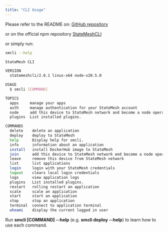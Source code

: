 ```yaml
---
title: "CLI Usage"
---
```


Please refer to the README on:
[GitHub repository](https://github.com/state-mesh/smcli/blob/master/README.md)

or on the official npm repository
[StateMeshCLI](https://www.npmjs.com/package/statemeshcli)

or simply run:

```bash
smcli --help

StateMesh CLI

VERSION
  statemeshcli/2.0.1 linux-x64 node-v20.5.0

USAGE
  $ smcli [COMMAND]

TOPICS
  apps     manage your apps
  auth     manage authentication for your StateMesh account
  node     add this device to StateMesh network and become a node operator
  plugins  List installed plugins.

COMMANDS
  delete    delete an application
  deploy    deploy to StateMesh
  help      Display help for smcli.
  info      information about an application
  install   install DockerHub image to StateMesh
  join      add this device to StateMesh network and become a node operator
  leave     remove this device from StateMesh network
  list      list applications
  login     login with your StateMesh credentials
  logout    clears local login credentials
  logs      view application logs
  plugins   List installed plugins.
  restart   rolling restart an application
  scale     scale an application
  start     start an application
  stop      stop an application
  terminal  connect to application terminal
  whoami    display the current logged in user
```

Run **smcli [COMMAND] --help** (e.g. **smcli deploy --help**) to learn how to use each command.
